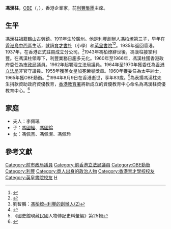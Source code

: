 '''馮漢柱'''，[[英帝國官佐勳章|OBE]]（{{lang-en|'''Fung Hon-chu'''}}，{{bd|1911年|1月27日|1994年|8月9日|Fung, Hon-chu}}），香港企業家，前[[利豐集團|利豐集團]]主席。

== 生平 ==
馮漢柱祖籍[[鶴山|鶴山]]古勞鎮。1911年生於廣州。他是利豐創辦人[[馮柏燎|馮柏燎]]第三子，早年在[[香港島|香港島]][[中西區_(香港)|中西區]]生活，就讀[[育才書社|育才書社]]（小學）和[[英皇書院|英皇書院]]<ref>{{cite news |title=育才書社同學會 第一屆新員就職 |url=https://mmis.hkpl.gov.hk/coverpage/-/coverpage/view?_coverpage_WAR_mmisportalportlet_hsf=%E7%95%A2%E6%A5%AD%E7%A6%AE&p_r_p_-1078056564_c=QF757YsWv5%2BakvA8rFW5Eu2efTCMHcaq&_coverpage_WAR_mmisportalportlet_o=1085&_coverpage_WAR_mmisportalportlet_actual_q=%28%20verbatim_dc.collection%3A%28%22Old%5C%20HK%5C%20Newspapers%22%29%20%29%20AND+%28%20%28%20allTermsMandatory%3A%28true%29%20OR+all_dc.title%3A%28%E7%95%A2%E6%A5%AD%E7%A6%AE%29%20OR+all_dc.creator%3A%28%E7%95%A2%E6%A5%AD%E7%A6%AE%29%20OR+all_dc.contributor%3A%28%E7%95%A2%E6%A5%AD%E7%A6%AE%29%20OR+all_dc.subject%3A%28%E7%95%A2%E6%A5%AD%E7%A6%AE%29%20OR+fulltext%3A%28%E7%95%A2%E6%A5%AD%E7%A6%AE%29%20OR+all_dc.description%3A%28%E7%95%A2%E6%A5%AD%E7%A6%AE%29%20%29%20%29&_coverpage_WAR_mmisportalportlet_sort_field=dc.publicationdate_bsort&_coverpage_WAR_mmisportalportlet_sort_order=desc&_coverpage_WAR_mmisportalportlet_filter=dc.publicationdate_dt%3A%5B1960-01-01T00%3A00%3A00Z+TO+1969-12-31T15%3A59%3A59Z%5D |page=16 |language= |publisher=華僑日報 | date=1964-12-08 |accessdate=2022-04-22 |quote= }}</ref><ref>{{cite web |title=兩文三語助創業 |url=http://www.takungpao.com.hk/taiwan/text/2016/1018/31529.html |page= |language= |publisher=大公報 | date=2016-10-18 |accessdate=2022-04-22 |quote= }}</ref>。1935年返回香港。1937年，在香港正式註冊成立分公司。<ref>劉智鵬：[http://www.am730.com.hk/column-105395 馮柏燎─利豐的創辦人(2)]</ref>1943年馮柏燎辭世後，馮漢柱接掌利豐。在馮漢柱領導下，利豐業務日趨多元化。1960年至1966年，馮漢柱獲香港政府委任為[[市政局_(香港)|市政局]]議員。1962年起署理立法局議員。1964年至1970年獲委任為[[香港立法局|香港立法局]]非官守議員。1955年獲英女皇加冕榮譽獎章。1960年獲委任為太平紳士，1965年獲OBE勳銜。<ref>{{Cite web |url=http://www.jiangmen.gov.cn/hq/rysm/dypjmsrysm/200606/t20060628_43116.html |title=冯汉柱先生 |access-date=2016-03-17 |archive-url=https://web.archive.org/web/20160324083852/http://www.jiangmen.gov.cn/hq/rysm/dypjmsrysm/200606/t20060628_43116.html |archive-date=2016-03-24 |dead-url=yes }}</ref>1994年8月9日在香港逝世，享年83歲。<ref>《國史館現藏民國人物傳記史料彙編》第25輯</ref>為表揚馮漢柱先生捐款資助政府資優教育，[[香港教育署|香港教育署]]將新成立的資優教育中心命名為馮漢柱資優教育中心。<ref>{{Cite web |url=https://www.edb.gov.hk/tc/curriculum-development/major-level-of-edu/gifted/resources_and_support/others/fhc.html |title=馮漢柱資優教育中心 |access-date=2020-02-12}}</ref>

== 家庭 ==
*夫人：李佩瑤
*子：[[馮國經|馮國經]]、[[馮國綸|馮國綸]]
*女：馮佩熹、馮佩潔、馮佩玲

== 參考文獻 ==
{{reflist}}

{{利豐集團}}
{{DEFAULTSORT:Fung, Hon-chu}}

[[Category:前市政局議員|Category:前市政局議員]]
[[Category:前香港立法局議員|Category:前香港立法局議員]]
[[Category:OBE勳銜|Category:OBE勳銜]]
[[Category:利豐|Category:利豐]]
[[Category:商人出身的政治人物|Category:商人出身的政治人物]]
[[Category:香港育才學校校友|Category:香港育才學校校友]]
[[Category:英皇書院校友|Category:英皇書院校友]]
[[Category:馮姓|H]]